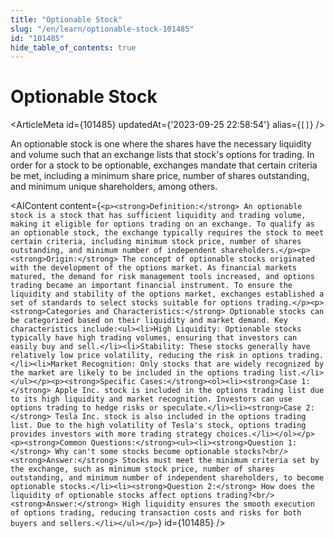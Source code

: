```yaml
---
title: "Optionable Stock"
slug: "/en/learn/optionable-stock-101485"
id: "101485"
hide_table_of_contents: true
---
```



# Optionable Stock

<ArticleMeta id={101485} updatedAt={'2023-09-25 22:58:54'} alias={`[]`} />
<div className='border-solid border-b border-t-0 my-4 border-[var(--ifm-color-gray-300)]' />

An optionable stock is one where the shares have the necessary liquidity and volume such that an exchange lists that stock's options for trading. In order for a stock to be optionable, exchanges mandate that certain criteria be met, including a minimum share price, number of shares outstanding, and minimum unique shareholders, among others.

<AIContent content={`<p><strong>Definition:</strong> An optionable stock is a stock that has sufficient liquidity and trading volume, making it eligible for options trading on an exchange. To qualify as an optionable stock, the exchange typically requires the stock to meet certain criteria, including minimum stock price, number of shares outstanding, and minimum number of independent shareholders.</p><p><strong>Origin:</strong> The concept of optionable stocks originated with the development of the options market. As financial markets matured, the demand for risk management tools increased, and options trading became an important financial instrument. To ensure the liquidity and stability of the options market, exchanges established a set of standards to select stocks suitable for options trading.</p><p><strong>Categories and Characteristics:</strong> Optionable stocks can be categorized based on their liquidity and market demand. Key characteristics include:<ul><li>High Liquidity: Optionable stocks typically have high trading volumes, ensuring that investors can easily buy and sell.</li><li>Stability: These stocks generally have relatively low price volatility, reducing the risk in options trading.</li><li>Market Recognition: Only stocks that are widely recognized by the market are likely to be included in the options trading list.</li></ul></p><p><strong>Specific Cases:</strong><ol><li><strong>Case 1:</strong> Apple Inc. stock is included in the options trading list due to its high liquidity and market recognition. Investors can use options trading to hedge risks or speculate.</li><li><strong>Case 2:</strong> Tesla Inc. stock is also included in the options trading list. Due to the high volatility of Tesla's stock, options trading provides investors with more trading strategy choices.</li></ol></p><p><strong>Common Questions:</strong><ul><li><strong>Question 1:</strong> Why can't some stocks become optionable stocks?<br/><strong>Answer:</strong> Stocks must meet the minimum criteria set by the exchange, such as minimum stock price, number of shares outstanding, and minimum number of independent shareholders, to become optionable stocks.</li><li><strong>Question 2:</strong> How does the liquidity of optionable stocks affect options trading?<br/><strong>Answer:</strong> High liquidity ensures the smooth execution of options trading, reducing transaction costs and risks for both buyers and sellers.</li></ul></p>`} id={101485} />
